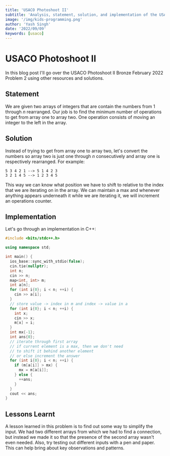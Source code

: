 ```yaml
---
title: 'USACO Photoshoot II'
subtitle: 'Analysis, statement, solution, and implementation of the USACO February 2022 Bronze Problem 2, Photoshoot II'
image: '/img/kids-programming.png'
author: 'Yash Singh'
date: '2022/09/09'
keywords: [usaco]
---
```


# USACO Photoshoot II

In this blog post I'll go over the USACO Photoshoot II Bronze February 2022 Problem 2 using other resources and solutions.

## Statement

We are given two arrays of integers that are contain the numbers from 1 through $n$ rearranged. Our job is to find the minimum number of operations to get from array one to array two. One operation consists of moving an integer to the left in the array.

## Solution

Instead of trying to get from array one to array two, let's convert the numbers so array two is just one through $n$ consecutively and array one is respectively rearranged. For example:

```text
5 3 4 2 1 --> 5 1 4 2 3
3 2 1 4 5 --> 1 2 3 4 5
```

This way we can know what position we have to shift to relative to the index that we are iterating on in the array. We can maintain a max and whenever anything appears underneath it while we are iterating it, we will increment an operations counter.

## Implementation

Let's go through an implementation in C++:

```cpp
#include <bits/stdc++.h>

using namespace std;

int main() {
  ios_base::sync_with_stdio(false);
  cin.tie(nullptr);
  int n;
  cin >> n;
  map<int, int> m;
  int a[n];
  for (int i{0}; i < n; ++i) {
    cin >> a[i];
  }
  // store value -> index in m and index -> value in a
  for (int i{0}; i < n; ++i) {
    int x;
    cin >> x;
    m[x] = i;
  }
  int mx{-1};
  int ans{0};
  // iterate through first array
  // if current element is a max, then we don't need
  // to shift it behind another element
  // or else increment the answer
  for (int i{0}; i < n; ++i) {
    if (m[a[i]] > mx) {
      mx = m[a[i]];
    } else {
      ++ans;
    }
  }
  cout << ans;
}
```

## Lessons Learnt

A lesson learned in this problem is to find out some way to simplify the input. We had two different arrays from which we had to find a connection, but instead we made it so that the presence of the second array wasn't even needed. Also, try testing out different inputs with a pen and paper. This can help bring about key observations and patterns.
